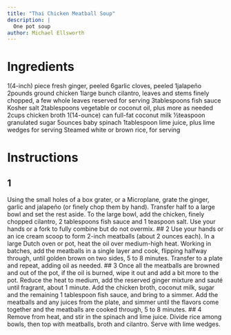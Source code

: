 ```yaml
---
title: "Thai Chicken Meatball Soup"
description: |
  One pot soup
author: Michael Ellsworth
---
```


# Ingredients
1(4-inch) piece fresh ginger, peeled
6garlic cloves, peeled
1jalapeño
2pounds ground chicken
1large bunch cilantro, leaves and stems finely chopped, a few whole leaves reserved for serving
3tablespoons fish sauce
Kosher salt
2tablespoons vegetable or coconut oil, plus more as needed
2cups chicken broth
1(14-ounce) can full-fat coconut milk
½teaspoon granulated sugar
5ounces baby spinach
1tablespoon lime juice, plus lime wedges for serving
Steamed white or brown rice, for serving

# Instructions
## 1
Using the small holes of a box grater, or a Microplane, grate the ginger, garlic and jalapeño (or finely chop them by hand). Transfer half to a large bowl and set the rest aside. To the large bowl, add the chicken, finely chopped cilantro, 2 tablespoons fish sauce and 1 teaspoon salt. Use your hands or a fork to fully combine but do not overmix.
## 2
Use your hands or an ice cream scoop to form 2-inch meatballs (about 2 ounces each). In a large Dutch oven or pot, heat the oil over medium-high heat. Working in batches, add the meatballs in a single layer and cook, flipping halfway through, until golden brown on two sides, 5 to 8 minutes. Transfer to a plate and repeat, adding oil as needed.
## 3
Once all the meatballs are browned and out of the pot, if the oil is burned, wipe it out and add a bit more to the pot. Reduce the heat to medium, add the reserved ginger mixture and sauté until fragrant, about 1 minute. Add the chicken broth, coconut milk, sugar and the remaining 1 tablespoon fish sauce, and bring to a simmer. Add the meatballs and any juices from the plate, and simmer until the flavors come together and the meatballs are cooked through, 5 to 8 minutes.
## 4
Remove from heat, and stir in the spinach and lime juice. Divide rice among bowls, then top with meatballs, broth and cilantro. Serve with lime wedges.